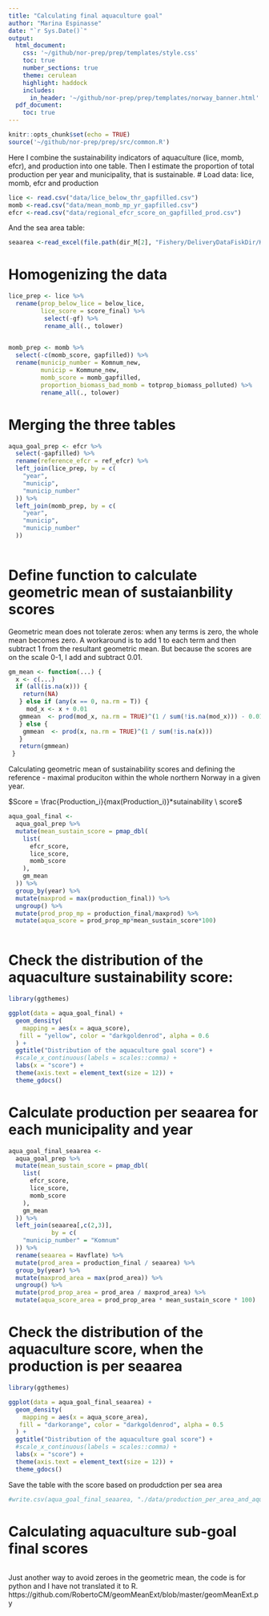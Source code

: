 ```yaml
---
title: "Calculating final aquaculture goal"
author: "Marina Espinasse"
date: "`r Sys.Date()`"
output:
  html_document:
    css: '~/github/nor-prep/prep/templates/style.css'
    toc: true
    number_sections: true
    theme: cerulean
    highlight: haddock
    includes: 
      in_header: '~/github/nor-prep/prep/templates/norway_banner.html'
  pdf_document:
    toc: true
---
```

```r
knitr::opts_chunk$set(echo = TRUE)
source('~/github/nor-prep/prep/src/common.R')
```

Here I combine the sustainability indicators of aquaculture (lice, momb, efcr), and production into one table.
Then I estimate the proportion of total production per year and municipality, that is sustainable.
# Load data: lice, momb, efcr and production
```r
lice <- read.csv("data/lice_below_thr_gapfilled.csv")
momb <-read.csv("data/mean_momb_mp_yr_gapfilled.csv")
efcr <-read.csv("data/regional_efcr_score_on_gapfilled_prod.csv")
```
And the sea area table:
```r
seaarea <-read_excel(file.path(dir_M[2], "Fishery/DeliveryDataFiskDir/KommArea.xlsx"))
```


# Homogenizing the data
```r
lice_prep <- lice %>% 
  rename(prop_below_lice = below_lice,
         lice_score = score_final) %>% 
          select(-gf) %>% 
          rename_all(., tolower)
      

momb_prep <- momb %>% 
  select(-c(momb_score, gapfilled)) %>% 
  rename(municip_number = Komnum_new,
         municip = Kommune_new,
         momb_score = momb_gapfilled,
         proportion_biomass_bad_momb = totprop_biomass_polluted) %>% 
         rename_all(., tolower)

```

# Merging the three tables
```r
aqua_goal_prep <- efcr %>%
  select(-gapfilled) %>%
  rename(reference_efcr = ref_efcr) %>% 
  left_join(lice_prep, by = c(
    "year",
    "municip",
    "municip_number"
  )) %>%
  left_join(momb_prep, by = c(
    "year",
    "municip",
    "municip_number"
  )) 
  
```

# Define function to calculate geometric mean of sustaianbility scores
Geometric mean does not tolerate zeros: when any terms is zero, the whole mean becomes zero. A workaround is to add 1 to each term and then subtract 1 from the resultant geometric mean. But because the scores are on the scale 0-1,  I add and subtract 0.01.
```r
gm_mean <- function(...) {
  x <- c(...)
  if (all(is.na(x))) {
    return(NA)
   } else if (any(x == 0, na.rm = T)) {
     mod_x <- x + 0.01
   gmmean  <- prod(mod_x, na.rm = TRUE)^(1 / sum(!is.na(mod_x))) - 0.01
   } else {
    gmmean  <- prod(x, na.rm = TRUE)^(1 / sum(!is.na(x)))
   }
   return(gmmean)
 }
```

Calculating geometric mean of sustainability scores and defining the reference - maximal produciton within the whole northern Norway in a given year.

$Score = \frac{Production_i}{max(Production_i)}*sutainability \ score$

```r
aqua_goal_final <-
  aqua_goal_prep %>%
  mutate(mean_sustain_score = pmap_dbl(
    list(
      efcr_score,
      lice_score,
      momb_score
    ),
    gm_mean
  )) %>% 
  group_by(year) %>% 
  mutate(maxprod = max(production_final)) %>% 
  ungroup() %>% 
  mutate(prod_prop_mp = production_final/maxprod) %>% 
  mutate(aqua_score = prod_prop_mp*mean_sustain_score*100)
           
```

# Check the distribution of the aquaculture sustainability score:
```r
library(ggthemes)

ggplot(data = aqua_goal_final) +
  geom_density(
    mapping = aes(x = aqua_score),
   fill = "yellow", color = "darkgoldenrod", alpha = 0.6
  ) +
  ggtitle("Distribution of the aquaculture goal score") +
  #scale_x_continuous(labels = scales::comma) +
  labs(x = "score") +
  theme(axis.text = element_text(size = 12)) +
  theme_gdocs()
```


# Calculate production per seaarea for each municipality and year

```r
aqua_goal_final_seaarea <-
  aqua_goal_prep %>%
  mutate(mean_sustain_score = pmap_dbl(
    list(
      efcr_score,
      lice_score,
      momb_score
    ),
    gm_mean
  )) %>% 
  left_join(seaarea[,c(2,3)], 
            by = c(
    "municip_number" = "Komnum"
  )) %>% 
  rename(seaarea = Havflate) %>% 
  mutate(prod_area = production_final / seaarea) %>% 
  group_by(year) %>% 
  mutate(maxprod_area = max(prod_area)) %>% 
  ungroup() %>% 
  mutate(prod_prop_area = prod_area / maxprod_area) %>% 
  mutate(aqua_score_area = prod_prop_area * mean_sustain_score * 100)
```

# Check the distribution of the aquaculture score, when the production is per seaarea 
```r
library(ggthemes)

ggplot(data = aqua_goal_final_seaarea) +
  geom_density(
    mapping = aes(x = aqua_score_area),
   fill = "darkorange", color = "darkgoldenrod", alpha = 0.5
  ) +
  ggtitle("Distribution of the aquaculture goal score") +
  #scale_x_continuous(labels = scales::comma) +
  labs(x = "score") +
  theme(axis.text = element_text(size = 12)) +
  theme_gdocs()
```

Save the table with the score based on produdction per sea area
```r
#write.csv(aqua_goal_final_seaarea, "./data/production_per_area_and_aqua_score.csv")
```

# Calculating aquaculture sub-goal final scores
```r

```




##############
Just another way to avoid zeroes in the geometric mean, the code is for python and I have not translated it to R.
https://github.com/RobertoCM/geomMeanExt/blob/master/geomMeanExt.py


	

	
